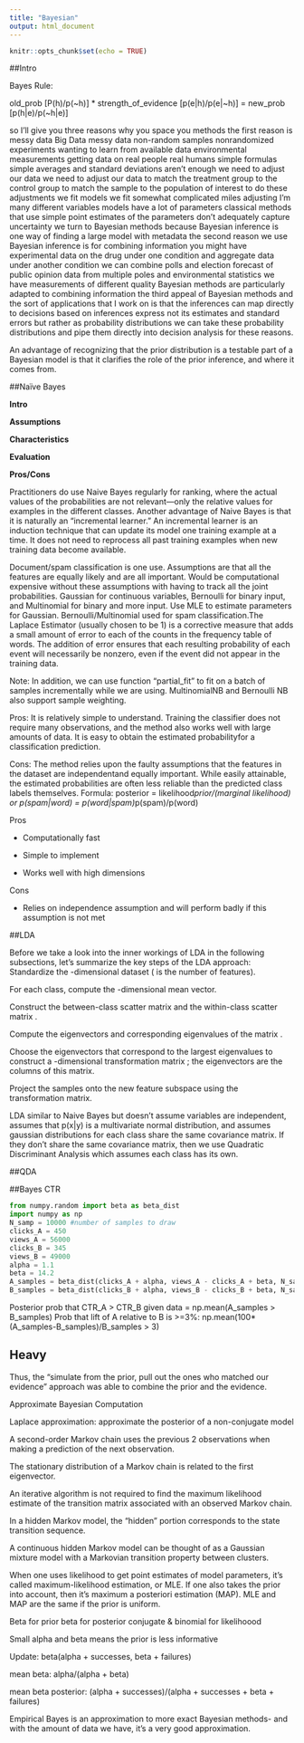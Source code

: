 ```yaml
---
title: "Bayesian"
output: html_document
---
```


```r
knitr::opts_chunk$set(echo = TRUE)
```

##Intro

Bayes Rule:

old_prob [P(h)/p(~h)] * strength_of_evidence [p(e|h)/p(e|~h)] = new_prob [p(h|e)/p(~h|e)]

so I'll give you three reasons why you space you methods the first reason is messy data Big Data messy data non-random samples nonrandomized
experiments wanting to learn from available data environmental measurements getting data on real people real humans simple formulas simple
averages and standard deviations aren't enough we need to adjust our data we need to adjust our data to match the treatment group to the control group to
match the sample to the population of interest to do these adjustments we fit models we fit somewhat complicated miles adjusting I'm many different variables 
models have a lot of parameters classical methods that use simple point estimates of the parameters don't adequately capture uncertainty we turn to Bayesian 
methods because Bayesian inference is one way of finding a large model with metadata the second reason we use Bayesian inference is for combining information 
you might have experimental data on the drug under one condition and aggregate data under another condition we can combine polls and election forecast of 
public opinion data from multiple poles and environmental statistics we have measurements of different quality Bayesian methods are particularly adapted to 
combining information the third appeal of Bayesian methods and the sort of applications that I work on is that the inferences can map directly to decisions
based on inferences express not its estimates and standard errors but rather as probability distributions we can take these probability distributions and pipe
them directly into decision analysis for these reasons.

An advantage of recognizing that the prior distribution is a testable part of a Bayesian model is that it clarifies the role of the prior inference, and where it comes from.

##Naïve Bayes

**Intro**

**Assumptions**

**Characteristics**

**Evaluation**

**Pros/Cons**

Practitioners do use Naive Bayes regularly for ranking, where the actual values of the probabilities are not relevant—only the relative values for examples in the different classes. Another advantage of Naive Bayes is that it is naturally an “incremental learner.” An incremental learner is an induction technique that can update its model one training example at a time. It does not need to reprocess all past training examples when new training data become available.

Document/spam classification is one use. Assumptions are that all the features are equally likely and are all important. Would be computational expensive without these assumptions with having to track all the joint probabilities. Gaussian for continuous variables, Bernoulli for binary input, and Multinomial for binary and more input. Use MLE to estimate parameters for Gaussian. Bernoulli/Multinomial used for spam classification.The Laplace Estimator (usually chosen to be 1) is a corrective measure that adds a small amount of error to each of the counts in the frequency table of words. The addition of error ensures that each resulting probability of each event will necessarily be nonzero, even if the event did not appear in the training data.

Note: In addition, we can use function "partial_fit" to fit on a batch of samples incrementally while we are using. MultinomialNB and Bernoulli NB also support sample weighting. 

Pros: It is relatively simple to understand. Training the classifier does not require many observations, and the method also works well with large amounts of data. It is easy to obtain the estimated probabilityfor a classification prediction.

Cons: The method relies upon the faulty assumptions that the features in the dataset are independentand equally important. While easily attainable, the estimated probabilities are often less reliable than the predicted class labels themselves.
Formula: posterior = likelihood*prior/(marginal likelihood) or p(spam|word) = p(word|spam)*p(spam)/p(word)

Pros

* Computationally fast

* Simple to implement

* Works well with high dimensions

Cons

* Relies on independence assumption and will perform badly if this assumption is not met

##LDA

Before we take a look into the inner workings of LDA in the following subsections, let's summarize the key steps of the LDA approach:
Standardize the -dimensional dataset ( is the number of features).

For each class, compute the -dimensional mean vector.

Construct the between-class scatter matrix  and the within-class scatter matrix .

Compute the eigenvectors and corresponding eigenvalues of the matrix .

Choose the  eigenvectors that correspond to the  largest eigenvalues to construct a -dimensional transformation matrix ; the eigenvectors are the columns of this matrix.

Project the samples onto the new feature subspace using the transformation matrix.

LDA similar to Naive Bayes but doesn't assume variables are independent, assumes that p(x|y) is a multivariate normal distribution, and assumes gaussian distributions for each class share the same covariance matrix. If they don't share the same covariance matrix, then we use Quadratic Discriminant Analysis which assumes each class has its own. 

##QDA


##Bayes CTR

```python
from numpy.random import beta as beta_dist
import numpy as np
N_samp = 10000 #number of samples to draw
clicks_A = 450
views_A = 56000
clicks_B = 345
views_B = 49000
alpha = 1.1
beta = 14.2
A_samples = beta_dist(clicks_A + alpha, views_A - clicks_A + beta, N_samp)
B_samples = beta_dist(clicks_B + alpha, views_B - clicks_B + beta, N_samp)
```

Posterior prob that CTR_A > CTR_B given data = np.mean(A_samples > B_samples)
Prob that lift of A relative to B is >=3%: np.mean(100*(A_samples-B_samples)/B_samples > 3)

## Heavy

Thus, the “simulate from the prior, pull out the ones who matched our evidence” approach was able to combine the prior and the evidence.

Approximate Bayesian Computation

Laplace approximation: approximate the posterior of a non-conjugate model

A second-order Markov chain uses the previous 2 observations when making a prediction of the next observation.

The stationary distribution of a Markov chain is related to the first eigenvector.

An iterative algorithm is not required to find the maximum likelihood estimate of the transition matrix associated with an observed Markov chain.

In a hidden Markov model, the "hidden" portion corresponds to the state transition sequence.

A continuous hidden Markov model can be thought of as a Gaussian mixture model with a Markovian transition property between clusters.

When one uses likelihood to get point estimates of model parameters, it’s called maximum-likelihood estimation, or MLE. If one also takes the prior into account, then it’s maximum a posteriori estimation (MAP). MLE and MAP are the same if the prior is uniform.

Beta for prior beta for posterior conjugate & binomial for likelihoood

Small alpha and beta means the prior is less informative 

Update: beta(alpha + successes, beta + failures)

mean beta: alpha/(alpha + beta)

mean beta posterior:  (alpha + successes)/(alpha + successes + beta + failures)

Empirical Bayes is an approximation to more exact Bayesian methods- and with the amount of data we have, it’s a very good approximation.
